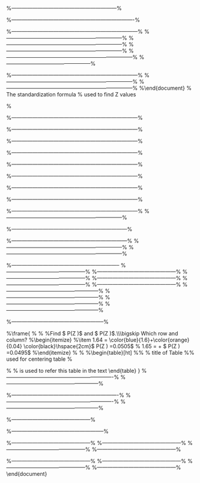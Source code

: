 
%------------------------------------------------------------%
\begin{frame}

\frametitle{Introduction to the Normal Distribution}
\begin{itemize}
\item
Recall the experiment whereby a die was rolled 100 times, and the sum of the 100 values was recorded.
\item
This experiment was repeated a very large number of times (e.g. 100,000 times ) in a simulation study.
\item
A histogram was drawn to depict the distribution of outcomes of this experiment.
\item Recall that we agreed that ``bell-shaped" was a good description of the histogram.

\end{itemize}
\end{frame}


\frame{
\frametitle{Normal Distribution}

\begin{center}
\includegraphics[scale=0.30]{3aDieHist3}
\end{center}

}
%----------------------------------------------------------------------%

\frame{
\frametitle{Normal Distribution}
\begin{itemize}
\item The normal distribution is perhaps the most widely used distribution for a random variable.
\item Normal distributions have the same general shape: the bell curve.
\item The distributions are \textbf{symmetric} with values concentrated more in the middle than in the tails.
%\item Examples of normal distributions are shown below. Notice that they differ in how spread out they are. The area under each curve is the same.
\item \alert{Important} The height of a normal distribution can be defined mathematically in terms of two fundamental parameters: the normal mean ($\mu$) and the normal
    standard deviation ($\sigma$).
\item A normally distributed random variable X is denoted $ X \sim \mbox{N} (\mu, \sigma^2)$ (note that we use the variance term here)
    \item The mean ($\mu$) and standard deviation ($\sigma$) are vital for calculating probabilities.
\end{itemize}
}
%------------------------------------------------------------------------%
\frame{
\frametitle{The Normal Distribution}
The \textbf{\emph{probability density function}} of the normal distribution is given as
\[ f(x) = \frac{1}{\sqrt{2\pi\sigma^2}} e^{ -\frac{(x-\mu)^2}{2\sigma^2} } \]

Integrating this formula would allow us to compute probabilities.
However, it is not required to use this formula.
}
%------------------------------------------------------------------%
\frame{
\frametitle{Normal Distribution}

\begin{center}
\includegraphics[scale=0.30]{5ABellCurve}
\end{center}

}
%------------------------------------------------------------------%
\frame{
\frametitle{ Characteristics of the Normal probability distribution}
\begin{itemize}
\item[1] The highest point on the normal curve is at the mean, which is also the median and mode of the distribution.
\item[2] \alert{[VERY IMPORTANT]}
The normal probability curve is bell-shaped and symmetric, with the shape of the curve to the left of the mean a mirror image of the shape of the curve to the right of the mean. (This is the basis of an important rule, called the \textbf{Symmetry Rule}, that we shall meet later.)
\item[3] The standard deviation determines the width of the curve. Larger values of the the standard deviation result in wider flatter curves, showing more dispersion in data.
\item[4] As with all density curves, the total area under the curve for the normal probability distribution is 1.
\end{itemize}
}
%------------------------------------------------------------------%
\frame{
\frametitle{ Characteristics of the Normal probability distribution}
\textbf{Remark:} It is useful to know the following statements as rules of thumb, but we will do all relevant calculations from first principles. However, in an exam situation, these rules of thumb may be invoked, and it is required to show your workings.
\begin{itemize}
\item The interval defined by the mean $ \pm 1 \times $ standard deviation includes approximately $68\%$ of the observations, leaving $16\%$ (approx) in each tail.
\item The interval defined by the mean $ \pm 1.645 \times $ standard deviation includes approximately $90\%$ of the observations, leaving $5\%$ (approx) in each tail.
\item The interval defined by the mean $ \pm 1.96 \times $ standard deviation includes approximately $95\%$ of the observations, leaving $2.5\%$ (approx) in each tail.

\item The interval defined by the mean $ \pm 2.58 \times $ standard deviation includes approximately $99\%$ of the observations, leaving $0.5\%$ (approx) in each tail.
\end{itemize}

}
%------------------------------------------------------------------------%
\frame{
\frametitle{The Standard Normal Distribution}

\begin{itemize}

\item The standard normal distribution is a special case of the normal distribution with a mean $\mu= 0$ and a standard deviation $\sigma =1$.
\item We denote the standard normal random variable as $Z$ rather than $X$.
\[Z \sim N(0,1^2)\]
\item The distribution is well described in statistical tables (i.e. Murdoch Barnes Table 3, aka MB3)
\item Rather than computing probabilities from first principles, which is very difficult, probabilities from distributions other than the Z distribution (e.g. X $\sim$N($\mu=100, \sigma =15$)) can be computed using the Z distribution, a much easier approach. (We shall demonstrate how to do this shortly.)
\end{itemize}
}
%------------------------------------------------%
\frame{
\frametitle{Standardization formula}
All normally distributed random variables have corresponding $Z$ values, called \textbf{\emph{Z-scores}}.\\
\bigskip
For normally distributed random variables, the z-score can be found using the \textbf{\emph{standardization formula}};
\[z_o = { x_o - \mu \over \sigma}\]
where $x_o$ is a score from the underlying normal (``X") distribution, $\mu$ is the mean of the original normal distribution, and $\sigma$ is the standard deviation of original normal distribution.\\
\bigskip
Therefore $z_o$ is the z-score that corresponds to $x_o$.

\begin{itemize}
\item Terms with subscripts mean particular values, and are not variable names.
\item A computed Z-score is a normally distributed random variable only if the underlying distribution (X) is normally distributed. If the underlying distribution is not normal, then using Z-scores is not a valid approach.
\end{itemize}
}

%------------------------------------------------------------------------%
\frame{
\frametitle{The Standardized Value}
\Large
\begin{itemize}
\item Suppose that mean $\mu = 80 $ and that standard deviation $\sigma = 8$.
\item What is the Z-score for $x_o = 100$?
\[
z_{100} = {x_0 - \mu \over \sigma} = {100 - 80 \over 8} = {20 \over 8} = 2.5
\]
\item Therefore the Z score is : $z_{100} = 2.5$
\end{itemize}
}
%------------------------------------------------------------------------%
\frame{
\frametitle{Z scores}
A Z-score always reflects the number of standard deviations above or below the mean a particular score is.
Suppose the scores of a test are normally distributed with a mean of 50 and a standard deviation of 9
For instance, if a person scored a 68 on a test, then they scored 2 standard deviations above the mean.

Converting the test scores to z scores, an X value of 68 would yield:
\[ Z = {68 - 50 \over 9} =2 \]

So, a Z score of 2 means the original score was 2 standard deviations above the mean.
}
%------------------------------------------------------------------------%
%\end{document}
% The standardization formula
% used to find Z values

%

%------------------------------------------------------------------------%
\frame{
\frametitle{The Standard Normal (Z) Distribution Tables}
\begin{itemize}
\item Importantly, probabilities relating to the z distribution are comprehensively tabulated in \textbf{\emph{Murdoch Barnes Table 3}}.
\item This is available on sulis, in the ``about this module" folder.
\item Given a value of $k$ (with k usually between 0 and 4), the probability of a standard normal ``Z" random variable being greater than (or equal to) k $P(Z \geq k)$ is given in Murdoch Barnes table 3 .
\item Other statistical tables can be used (e.g. the Dept. of Education Tables that many student would have used in school), but they may tabulate probabilities in a different way.
\end{itemize}
}

%------------------------------------------------------------------------%
\frame{
\frametitle{An Important Identity}
If two values $z_o$ and $x_o$ are related in the following way, for some values $\mu$ and $\sigma$,
\[
z_{0} = {x_0 - \mu \over \sigma}
\]
Then we can can say

\[ P(X \geq x_o) = P(Z \geq z_o) \]

or alternatively

\[ P(X \leq x_o) = P(Z \leq z_o) \]

This is fundamental to solving problems involving normal distributions.

}

%------------------------------------------------------------------------%
\frame{
\frametitle{Using Murdoch Barnes Tables 3}
\begin{itemize}
\item For some value $z_o$, between 0 and 4, the Murdoch Barnes tables set 3 tabulate $P(Z \geq z_o)$
\item Ideally $z_o$ would be specified to 2 decimal places. If it is not, round to the closest value.
\item We call the third digit (i.e. the digit in the second decimal place) the ``second precision".
\end{itemize}
}

%------------------------------------------------------------------------%
\frame{
\frametitle{Using Murdoch Barnes Tables 3}
\begin{itemize}
\item To compute the relevant probability we express $z_o$ as the sum of $z_o$ without the second precision, and the second precision.(For example $1.28 = 1.2 + 0.08$.)
\item Select the row that corresponds to $z_o$ without the second precision (e.g. 1.2).
\item Select the column that corresponds to the second precision(e.g. 0.08).
\item The value that contained on the intersection is $P(Z \geq z_o)$
\end{itemize}
}

%------------------------------------------------------------------------%
\frame{
\begin{table}[ht]
\frametitle{Find $ P(Z \geq 1.28)$}
\vspace{-1.5cm}
%\caption{Standard Normal Distribution } % title of Table
\centering % used for centering table
\begin{tabular}{|c|| c c c c c c|} % centered columns (4 columns)
\hline %inserts double horizontal lines
& \ldots & \ldots & 0.006 &0.07&0.08&0.09 \\
%heading
\hline \hline% inserts single horizontal line
\ldots & \ldots & \ldots &\ldots& \ldots &\ldots&\dots \\ % inserting body of the table
1.0 & \ldots & \ldots &0.1446& 0.1423 &0.1401&0.1379 \\ % inserting body of the table
1.1 & \ldots & \ldots&0.1230& 0.1210 &0.1190&0.1170 \\ % inserting body of the table
1.2 & \ldots & \ldots&0.1038 & 0.1020 &\alert{0.1003}&0.0985\\
1.3 & \ldots & \ldots &0.0869& 0.0853 &0.0838&0.0823 \\ % inserting body of the table
\ldots & \ldots &\ldots&\ldots & \ldots &\ldots&\ldots\\
\hline %inserts single line
\end{tabular}
%\label{table:nonlin} % is used to refer this table in the text
\end{table}
}

%------------------------------------------------------------------------%
\frame{
\frametitle{Using Murdoch Barnes tables 3}
\begin{itemize}
\item Find $ P(Z \geq 0.60)$
\item Find $ P(Z \geq 1.64)$
\item Find $ P(Z \geq 1.65)$
\item Estimate $P( Z \geq 1.645)$
\end{itemize}
}

%------------------------------------------------------------------------%
\frame{
\begin{table}[ht]
\frametitle{Find $ P(Z \geq 0.60)$}
\vspace{-1.5cm}
%\caption{Standard Normal Distribution } % title of Table
\centering % used for centering table
\begin{tabular}{|c|| c c c c c c|} % centered columns (4 columns)
\hline %inserts double horizontal lines
& 0.00 & 0.01 & 0.02 &0.03&\ldots&\ldots \\
%heading
\hline \hline% inserts single horizontal line \hline
\ldots & \ldots &\ldots &\ldots& \ldots &\ldots&\ldots \\ % inserting body of the table
0.4 & 0.3446 & 0.3409&0.3372 & 0.3336 &\ldots&\ldots\\
0.5 & 0.3085 & 0.3050 &0.3015& 0.2981 &\ldots&\dots \\ % inserting body of the table
0.6 & \alert{0.2743} & 0.2709&0.2676 & 0.2643 &\ldots&\ldots\\
0.7 & 0.2420 & 0.2389 &0.2358& 0.2327 &\ldots&\dots \\ % inserting body of the table
\ldots & \ldots &\ldots &\ldots& \ldots &\ldots&\ldots \\ % inserting body of the table
\hline %inserts single line
\end{tabular}
%\label{table:nonlin} % is used to refer this table in the text
\end{table}
}

%------------------------------------------------------------------------%
\frame{
\begin{table}[ht]
\frametitle{Find $ P(Z \geq 1.64)$ and $ P(Z \geq 1.65)$}
\vspace{-1.5cm}
%\caption{Standard Normal Distribution } % title of Table
\centering % used for centering table
\begin{tabular}{|c|| c c c c c c|} % centered columns (4 columns)
\hline %inserts double horizontal lines
& \ldots & \ldots & 0.04 & 0.05 &0.06&0.07 \\
%heading
\hline \hline% inserts single horizontal line
\ldots & \ldots &\ldots &\ldots& \ldots &\ldots&\ldots \\ %Checked
1.5 & \ldots & 0.0630&0.0618& 0.0606 &0.0594&\dots \\ % inserting body of the table
1.6 & \ldots &0.0516& \alert{0.0505} & \alert{0.0495} &0.0485&\ldots\\
1.7 & \ldots &0.0418 &0.0409& 0.0401 &0.0392&\dots \\ % inserting body of the table
\ldots & \ldots &\ldots &\ldots& \ldots &\ldots&\ldots \\ %Checked
\hline %inserts single line
\end{tabular}
%\label{table:nonlin} % is used to refer this table in the text
\end{table}
}

%------------------------------------------------------------------------%
\frame{
\frametitle{Using Murdoch Barnes tables 3}
\begin{itemize}
\item $ P(Z \geq 1.64) = 0.505$
\item $ P(Z \geq 1.65) = 0.495$ \bigskip
\item $ P(Z \geq 1.645)$ is approximately the average value of $ P(Z \geq 1.64)$ and $ P(Z \geq 1.65)$.
\item $ P(Z \geq 1.645)$ = (0.0495 + 0.0505)/2 = 0.0500. ( i.e. $5\%$ )
\end{itemize}
}
%------------------------------------------------------------------%
\frame{
\frametitle{Exact Probability}
\large
\alert{Remarks:} This is for continuous distributions only.
\begin{itemize}
\item The probability that a continuous random variable will take an exact value is infinitely small.
We will usually treat it as if it was zero.
\item
When we write probabilities for continuous random variables in mathematical notation, we often retain the equality component (i.e. the "...or equal to..").\\
For example, we would write expressions $P(X \leq 2)$ or $P(X \geq 5)$.
\item
Because the probability of an exact value is almost zero, these two expression are equivalent to $P(X < 2)$
or $P(X > 5)$. \item The complement of $P(X \geq k)$ can be written as $P(X \leq k)$.
\end{itemize}
}


%------------------------------------------------------------------%
\frame{
\frametitle{Complement and Symmetry Rules}

Any normal distribution problem can be solved with some combination of the following rules.
\begin{itemize} \item \textbf{Complement rule} \item Common to all continuous random variables
\[P(Z \geq k) = 1 - P(Z \leq k) \]
Similarly
\[P(X \geq k) = 1 - P(X \leq k) \]
\end{itemize}

\[P(Z \leq 1.28) = 1 - P(Z \geq 1.28)  = 1-0.1003 = 0.8997\]
}

%------------------------------------------------------------------%
\frame{
\frametitle{Complement and Symmetry Rules}
\begin{itemize}
\item \textbf{Symmetry rule}
\item
This rule is based on the property of symmetry mentioned previously.
\item
Only the probabilities corresponding to values between 0 and 4 are tabulated in Murdoch Barnes.
\item
If we have a negative value of k, we can use the symmetry rule.
\end{itemize}
\[P(Z \leq -k) = P(Z \geq k) \]
by extension, we can say
\[P(Z \geq -k) = P(Z \leq k) \]
}
%------------------------------------------------------------------%
\frame{
\frametitle{Z Scores: Example 1 }
Find $P(Z \geq -1.28)$\\
\textbf{Solution}\\
\begin{itemize}
\item Using the symmetry rule
\[P(Z \geq -1.28) = P(Z \leq 1.28) \]
\item Using the complement rule
\[P(Z \geq -1.28) = 1 - P(Z \geq 1.28) \]
\[P(Z \geq -1.28) = 1 - 0.1003 = 0.8997 \]
\end{itemize}
}
%------------------------------------------------------------------%
\frame{
\frametitle{Z Scores: Example 2 }
Find the probability of a ``z" random variable being between -1.8 and 1.96?
i.e. Compute $P(-1.8 \leq Z \leq 1.96)$\\
Solution
\begin{itemize}
\item Consider the complement event of being in this interval: a combination of being too low or too high.
\item
The probability of being too low for this interval is $P(Z \leq -1.80) = 0.0359$ (check)
\item
The probability of being too high for this interval is $P(Z \geq 1.96) = 0.0250$ (check)
\item
Therefore the probability of being \textbf{outside} the interval is 0.0359 + 0.0250 = 0.0609.
\item
Therefore the probability of being \textbf{inside} the interval is 1- 0.0609 = 0.9391
$P(-1.8 \leq Z \leq 1.96) = 0.9391$
\end{itemize}
}





%--------------------------------------------------------------
\begin{frame}
\frametitle{Application : Example }
The mean time spent waiting by customers before their queries are dealt with at an information centre is 10 minutes.

The waiting time is normally distributed with a standard deviation of 3 minutes.
\begin{itemize}
\item [i)] What percentage of customers will be waiting longer than 15 minutes

\item [ii)] $90\%$ of customers will be dealt with in at most 12 minutes. Is this statement true or false?
Justify your answer.

\item [iii)] What percentage of customers will wait between 7 and 13 minutes before their query is dealt with?
\end{itemize}
\end{frame}
%---------------------------------------------%
\begin{frame}
\frametitle{Solutions}

Let x be the normal random variable describing waiting times\\
$P(X \geq 15) =?$ \\
\bigskip
     First , we find the z-value that corresponds to x = 15  (remember $\mu=10$ and $\sigma=3$  )\\
\[ z_o = { x_o - \mu \over \sigma }  = { 15 - 10 \over 3 } = 1.666 \]
\begin{itemize}
\item We will use $z_o =1.67$
\item Therefore we can say $P(X \geq 15 ) = P(Z \geq 1.67)$
\item The Murdoch Barnes tables are tabulated to give $P(Z \geq z_o)$ for some value $ z_o$ .
\item We can evaluate $P(Z \geq 1.67)$  as 0.0475.
\item Necessarily $P(X \geq 15) = 0.0475$.
\end{itemize}
\end{frame}

%---------------------------------------------%
\begin{frame}
\frametitle{Solutions}
\begin{itemize}
\item "$90\%$ of customers will be dealt with in at most 12 minutes."
\item To answer this question, we need to know  $P(X\leq 12)$
\item First , we find the z-value that corresponds to x = 12  (remember $\mu=10$ and $\sigma=3$ )
\end{itemize}
\[ z_o = { x_o - \mu \over \sigma }  = { 12 - 10 \over 3 } = 0.666 \]

\end{frame}

%---------------------------------------------%
\begin{frame}
\frametitle{Solutions}
\begin{itemize}
\item We will use $z_o =0.67$ (although 0.66 would be fine too) 
\item Therefore we can say $P(X \geq 12 ) = P(Z \geq 0.67)  = 0.2514$
\item Necessarily  $P(X \leq 12 ) = P(Z \leq 0.67) = 0.7486$
\item $74.86\%$ of customers will be dealt with in at most 12 minutes.
\item The statement that $90\%$ will be dealt with in at most 12 minutes is false.
\end{itemize}
\end{frame}
%---------------------------------------------%
\begin{frame}
\frametitle{Solutions}
What percentage will wait between 7 and 13 minutes ?\\

$P(7 \leq X \leq 13)   = ?$

\textbf{Solution:}\\
Compute the probability of being too low, and the probability of being too high for the interval.\\The probability of being inside the interval is the complement of the combination of these events.
\end{frame}
%---------------------------------------------%
\begin{frame}
\frametitle{Solutions}
\textbf{Too high:}\\
$P(X \geq 13) = ?$
\[ z_o  = {13 - 10  \over 3} = 1\]

From tables, $P(Z \geq 1) = 0.1587$. Therefore $P(X \geq 13) = 0.1587$\\ \bigskip
\textbf{Too low:}\\
$P(X \leq 7) = ?$
\[ z_o  = {7 - 10  \over 3} = -1\]
By symmetry, and using tables, $P(X \leq 7) = P(Z \leq -1)= 0.1587$\\ \bigskip
\end{frame}
%---------------------------------------------%
\begin{frame}
\frametitle{Solutions}

\[P(7 \leq X \leq 13)  = 1 - [ P(X \leq 7)  + P(X \geq 13) ] \]

\[P(7 \leq X \leq 13)  =  1 - [0.1587+0.1587] = 0.6826\]

\end{frame}

%-----------------------------------------------------%
\begin{frame}
\frametitle{Normal Distribution : Solving problems}
Recap:
\begin{itemize}
\item We must know the normal mean $\mu$ and the normal standard deviation $\sigma$.
\item The normal random variable is $X \sim \mbox{N} ( \mu , \sigma^2)$.
\item (If we don't, we usually have to determine them, given the information in the question.)
\item The standard normal random variable is $Z\sim \mbox{N} ( 0 , 1^2)$.
\item The standard normal distribution is well described in Murdoch Barnes Table 3, which tabulates $P(Z \geq z_o)$ for a range of $Z$ values.
\end{itemize}
\end{frame}
%-----------------------------------------------------%
\begin{frame}
\frametitle{Normal Distribution : Solving problems}
\begin{itemize}
\item For the given value $x_o$ from the variable $X$, we compute the corresponding z-score $z_o$.
\[ z_o = { x_o - \mu \over \sigma} \]
\item When $z_o$ corresponds to $x_o$, the following identity applies:
\[  P(X \geq x_o )= P(Z \geq z_o ) \]
\item Alternatively $ P(X \leq x_o )= P(Z \leq z_o ) $
\end{itemize}
\end{frame}
%-----------------------------------------------------%
\begin{frame}
\frametitle{Normal Distribution : Solving problems}
\begin{itemize}
\item \textbf{Complement Rule}: \[ P(Z \leq k) = 1-P(Z \geq k) \] for some value $k$
\item Alternatively $ P(Z \geq k) = 1-P(Z \leq k) $
\item \textbf{Symmetry Rule}: \[ P(Z \leq -k) = P(Z \geq k) \] for some value $k$
\item Alternatively $ P(Z \geq -k) = P(Z \leq k) $
\end{itemize}
\end{frame}
%-----------------------------------------------------%
\begin{frame}
\frametitle{Normal Distribution : Solving problems}
\begin{itemize}

\item \textbf{Intervals}: \[ P(L \leq Z \leq U) = 1- [ P(Z \leq L) + P(Z \geq U)] \]
where $L$ and $U$ are the lower and upper bounds of an interval.
\item Probability of having a value too low for the interval : $P(Z \leq L)$
\item Probability of having a value too high for the interval : $P(Z \geq U)$
\end{itemize}
\end{frame}
%-----------------------------------------------------%


%\frame{
%\frametitle{Using Murdoch Barnes Tables 3}
%
%Find $ P(Z \geq 1.64)$ and $ P(Z \geq 1.65)$.\\\bigskip Which row and column?
%\begin{itemize}
%\item 1.64 = \color{blue}{1.6}+\color{orange}{0.04} \color{black}\hspace{2cm}$ P(Z \geq 1.64) =0.0505$
%\item 1.65 = \color{blue}{1.6}+\color{green}{0.05}  \color{black} \hspace{2cm}$ P(Z \geq 1.65) =0.0495$
%\end{itemize}
%\bigskip
%\small
%\begin{table}[ht]
%%\caption{Standard Normal Distribution } % title of Table
%\centering % used for centering table
%\begin{tabular}{|c|| c c c c c c|} % centered columns (4 columns)
%\hline %inserts double horizontal lines
%& & \ldots & \color{orange}{0.04} & \color{green}{0.05} &0.06&0.07\ldots \\
%%heading
%\hline \hline% inserts single horizontal line
%\ldots & \ldots &\ldots &\ldots& \ldots &\ldots&\ldots \\ %Checked
%1.5 & \ldots & 0.0630&0.0618& 0.0606 &0.0594&\dots \\ % inserting body of the table
%\color{blue}{1.6} & \ldots &0.0516& \alert{0.0505} & \alert{0.0495} &0.0485&\ldots\\
%1.7 & \ldots &0.0418 &0.0409& 0.0401 &0.0392&\dots \\ % inserting body of the table
%\ldots & \ldots &\ldots &\ldots& \ldots &\ldots&\ldots \\ %Checked
%\hline %inserts single line
%\end{tabular}
%%\label{table:nonlin} % is used to refer this table in the text
%\end{table}
%}

%--------------------------------------------------------%

%------------------------------------------------------------%
\begin{frame}

\frametitle{Normal Distribution: Simulation Study}
\begin{itemize}
\item
Recall the experiment whereby a die was rolled 100 times, and the sum of the 100 values was recorded.
\item
This experiment was repeated a very large number of times (e.g. 100,000 times ) in a simulation study.
\item
A histogram was drawn to depict the distribution of outcomes of this experiment.


\end{itemize}
\end{frame}


\frame{
\frametitle{Normal Distribution: Simulation Study}

\begin{center}
\includegraphics[scale=0.30]{3aDieHist3}
\end{center}

}

\frame{
\frametitle{Normal Distribution: Simulation Study}
Recall some observations made about the results of the simulation study, made in a previous lecture.
\begin{itemize}
% \item Approximately 76\% of the values are between 330 and 370.
\item Approximately 68.7\% of the values in the simulation study are between 332 and 367.
\item Approximately 95\% of the values are between 316 and 383.
\item $2.5\%$ of the values output are less than 316.
\item $2.5\%$ of the values study output are greater than 383.
\item 175 values are greater than or equal to 400, whereas 198 values are less than or equal to 300.
\item Results such as these are unusual, but they are not impossible.
\end{itemize}
}
%---------------------------------------------------------------%
\frame{
\frametitle{Normal Distribution: Simulation Study}
\begin{itemize}
\item Suppose we can \textbf{\emph{approximate}} the summation of the die-throws using the normal distribution.
\item The normal mean is necessarily $\mu = 350$.
\item The normal standard deviation is approximately 17. (68\% of values between $350 \pm 17$).
\item Using the normal distribution, lets estimate the proportion of values greater than 383.
\end{itemize}
}

%---------------------------------------------------------------%
\frame{
\frametitle{Normal Distribution: Simulation Study}

\begin{center}
\includegraphics[scale=0.40]{5BNormalA}
\end{center}
}

%-------------------------------------------------------------%
\frame{
\frametitle{Normal Distribution: Simulation Study}
\begin{itemize}
\item X is the normal random variable that approximates the sum of values from 100 throws of a die.
\item Find $P(X \leq 383)$
\item First use the standardization formula to find the Z-score.
\[ z_o = {383 - 350 \over 17} = {33 \over 17} = 1.94 \]
\item Use the tables to compute $P(Z \geq 1.94)$ (\alert{Answer: 0.0262} )
\item Because $P(Z \geq 1.94)  = 0.0262$, we can say $P(X \geq 383)  = 0.0262$
\item This is close to the proportion of observed values, which was 2.5\%.
\item Remark : The standard deviation of 17 was an estimate. The actual standard deviation should 17.12.
\end{itemize}
}

\frame{
\frametitle{Normal Distribution: Simulation Study}

\begin{center}
\includegraphics[scale=0.40]{5BNormalB}
\end{center}

}
%-------------------------------------------------------------%
\frame{
\frametitle{Working Backwards}
\begin{itemize}

\item Suppose we wish to find a value (lets call it A) from the normal distribution, such that a certain proportion of values is greater than A (e.g. 10\%)
\item Find A such that $P(X \geq A) = 0.10$. (with $\mu  = 350$ and $\sigma = 17$)
\item In general, our first step is to use the standardization equation to find the corresponding Z-score $z_A$.
\item Because we don't know what value A has, we can't use this approach.
\item However, we can say the following
\[  P(X \geq A) = P(Z \geq z_A) = 0.10 \]

\item From the tables, we can approximate a value for $z_A$, by finding the closest probability value, and determining the corresponding Z-score.
\end{itemize}
}

%------------------------------------------------------------------------%
\frame{

\frametitle{Find $z_A$ such that $ P(Z \geq z_a) = 0.10$}
\begin{itemize}
\item The closest probability value in the tables is $0.1003$.\\
\item The Z-score that corresponds to $0.1003$ is 1.28.\\
\item (Row : 1.2 , Column : 0.08)
\item Therefore $z_A  \approx 1.28$
\end{itemize}
\small
\begin{table}[ht]
%\caption{Standard Normal Distribution } % title of Table
\centering % used for centering table
\begin{tabular}{|c|| c c c c c c|} % centered columns (4 columns)
\hline %inserts double horizontal lines
& \ldots & \ldots & 0.006 &0.07&0.08&0.09 \\
%heading
\hline \hline% inserts single horizontal line
\ldots & \ldots & \ldots &\ldots& \ldots &\ldots&\dots \\ % inserting body of the table
1.0 & \ldots & \ldots &0.1446& 0.1423 &0.1401&0.1379 \\ % inserting body of the table
1.1 & \ldots & \ldots&0.1230& 0.1210 &0.1190&0.1170 \\ % inserting body of the table
1.2 & \ldots & \ldots&0.1038 & 0.1020 &\alert{0.1003}&0.0985\\
1.3 & \ldots & \ldots &0.0869& 0.0853 &0.0838&0.0823 \\ % inserting body of the table
\ldots & \ldots &\ldots&\ldots & \ldots &\ldots&\ldots\\
\hline %inserts single line
\end{tabular}
%\label{table:nonlin} % is used to refer this table in the text
\end{table}
}
%-------------------------------------------------------------%
\frame{
\frametitle{Working Backwards}
\begin{itemize}
\item We can now use the standardization formula.
\item We have only one unknown in the formula: $A$.
\[ 1.28 = {A - 350 \over 17} \]
\item Re-arranging ( multiply both sides by 17):\\
$ 21.76 = A - 350 $
\item Re-arranging ( add 350 to both sides ):\\
$ A = 371.76 $
\item $P(X \geq 371.76) \approx 0.10$
\item (Remark: for sums of die-throws, round it to nearest value)
\end{itemize}
}
%-----------------------------------------------------%

%-------------------------------------------------------------%
\frame{
\frametitle{Working Backwards: Another Example}
\begin{itemize}

\item Find B such that $P(X \geq B) = 0.90$. (with $\mu  = 350$ and $\sigma = 17$)
\item Necessarily $P(X \leq B) = 0.10$
\item Find some value $Z_B$ such that $P(Z \leq z_B) = 0.10$
\item $z_B$ could be negative.
\item Use the symmetry rule $P(Z \leq z_B) = P(Z \geq -z_B)$
\item $-z_B$ could be positive.
\item Based on last example $-z_B = 1.28$. Therefore $z_B = -1.28$
\end{itemize}
}
%-------------------------------------------------------------%
\frame{
\frametitle{Working Backwards}
\begin{itemize}
\item Again ,we can now use the standardization formula
\item We have only one unknown in the formula: $B$.
\[ -1.28 = {B - 350 \over 17} \]
\item Re-arranging ( multiply both sides by 17):\\
$ -21.76 = B - 350 $
\item Re-arranging ( add 350 to both sides ):\\
$ x_o = 350 - 21.76 = 328.24 $
\item $P(X \leq 328.24) \approx 0.10$
\end{itemize}
}
%-----------------------------------------------------%



\frame{
\frametitle{MA4413 Autumn 2008 paper}
A model of an on-line computer system gives a mean times to retrieve a record from a direct access storage system device of 200 milliseconds, with a standard deviation of 58 milliseconds. If it can assumed that the retrieval times are normally distributed:

\begin{itemize}
\item[(i)] What proportion of retrieval times will be greater than 75 milliseconds?
\item[(ii)] What proportion of retrieval times will be between 150 and 250 milliseconds?
\item[(iii)] What is the retrieval time below which 10\% of retrieval times will be?
\end{itemize}

}
%---------------------------------------------%

\frame{
\frametitle{Normal Distribution}

\begin{center}
\includegraphics[scale=0.40]{5BNormal1}
\end{center}

}
%-----------------------------------------------------%


\frame{
\frametitle{MA4413 Autumn 2008 paper (part 1)}
What proportion of retrieval times will be greater than 75 milliseconds?\\ \bigskip

\begin{itemize}
\item Let X be the retrieval times, with $X \sim \mbox{N}(200,58^2)$.\\
\item The first question asks us to find $P( X \geq 75)$. \\
\item First compute the z score.
\[ z_o =  {x_o - \mu \over \sigma} = {75 - 200 \over 58}  = -2.15 \]
\end{itemize}
}

\frame{
\frametitle{Normal Distribution}

\begin{center}
\includegraphics[scale=0.40]{5BNormal2}
\end{center}

In this case, the probability of interest $P(X\geq 75)$, is represented by the white area under the curve.

}

\frame{
\frametitle{MA4413 Autumn 2008 paper (part 1)}
\begin{itemize}
\item We can say
\[ P( X \geq 75) = P( Z \geq -2.15)\]
\item Using symmetry rule and complement rule
\[ P( Z \geq -2.15) = P( Z \leq 2.15) = 1- P( Z \geq 2.15)\]
\item From tables $P( Z \geq 2.15) = 0.0158$
\item Therefore $P( Z \leq 2.15) = 0.9842$
\item Furthermore $P( X \geq 75) = \boldsymbol{0.9842}$ [Answer].
\end{itemize}
}
\frame{
\frametitle{Normal Distribution}

\begin{center}
\includegraphics[scale=0.40]{5BNormal3}
\end{center}

}
%---------------------------------------------%
\frame{
\frametitle{MA4413 Autumn 2008 paper (part 2)}
\begin{itemize}
\item What proportion of retrieval times will be between 150 and 250 milliseconds?
\item Find $P(150 \leq X \leq 250)$
\item Use the `Too Low / Too High ' approach.
\item Too low $P( X \leq 150)$
\item Too high $P( X \geq 250)$
\item Find the z-scores for each.
\[ z_{150} =  {150 - 200 \over 58}  = -0.86 \]
\[ z_{250} =  {250 - 200 \over 58}  = 0.86 \]
\end{itemize}
}
%---------------------------------------------%
\frame{
\frametitle{MA4413 Autumn 2008 paper (part 2)}
\begin{itemize}
\item We can now say
\[ 1. P( X \leq 150) = P( Z \leq -0.86)\]
\[ 2. P( X \geq 250) = P( Z \geq 0.86)\]
\item By symmetry rule, $P( Z \leq -0.86) = P( Z \geq 0.86)$
\[ P( X \leq 150) =  P( X \geq 250) \]
\item Let's compute $P( X \geq 250)$. Using tables
\[P( X \geq 250) = P( Z \geq 0.86) = 0.1949 \]
\end{itemize}
}
%---------------------------------------------%
\frame{
\frametitle{MA4413 Autumn 2008 paper (part 2)}
\begin{itemize}
\item Too high: $P( X \geq 250) = 0.1949 $
\item Too low:  $P( X \leq 150) = 0.1949 $
\item Probability of being inside interval:

\[ P(150 \leq X \leq 250) = 1- [ P( X \leq 150) + P( X \geq 250)] \]

\item $P(150 \leq X \leq 250) = 1- [ 0.1949 + 0.1949 ] = \boldsymbol{0.6102}$

\end{itemize}
}
%---------------------------------------------%
\frame{
\frametitle{MA4413 Autumn 2008 paper (part 3)}
\begin{itemize}
\item What is the retrieval time below which 10\% of retrieval times will be?
\item Find $A$ such that $P(X \leq A) = 0.10$.
\item What z-score would correspond to $A$? Lets call it $z_A$.
\item $P(Z  \leq z_A) = 0.10$
\item Remark: $z_A$ could be negative.
\item Using symmetry $P(Z \geq -z_A) = 0.10$
\item Remark: $-z_A$ could be positive.
\end{itemize}
}

\frame{
\frametitle{Normal Distribution}

\begin{center}
\includegraphics[scale=0.40]{5BNormal4}
\end{center}

}
%---------------------------------------------%
\frame{
\frametitle{MA4413 Autumn 2008 paper (part 3)}
\begin{itemize}
\item Use the Murdoch Barnes tables to get an approximate value for $-z_A$.
\item The nearest value we can get is 1.28. ( $P( Z \geq 1.28) = 0.1003$ ).
\item If $-z_A = 1.28$, then $z_A=-1.28$
\item We can now say
\[ P(X \leq A) = P(Z \leq -1.28) \]

\end{itemize}
}
%---------------------------------------------%
\frame{
\frametitle{MA4413 Autumn 2008 paper (part 3)}
\begin{itemize}
\item Necessarily $A$ and $Z_A$ are related by the standardization formula
\item Recall that $\mu = 200$ and $\sigma = 58$.
\[ -1.28  = {A - 200 \over 58} \]
\item Re-arranging ( multiply both sides by 58)
\[ -74.24  = A - 200 \]
\item Re-arranging again (Add 200 to both sides)
\[ 125.76 =  A \]
\end{itemize}
}
%---------------------------------------------%
\frame{
\frametitle{MA4413 Autumn 2008 paper (part 3)}
\begin{itemize}
\item Now we know the retrieval time below which 10\% of retrieval times will be.
\item $P(X \leq 125.76) = 0.10$ [Answer].
\end{itemize}
}
%---------------------------------------------%
\end{document} 
